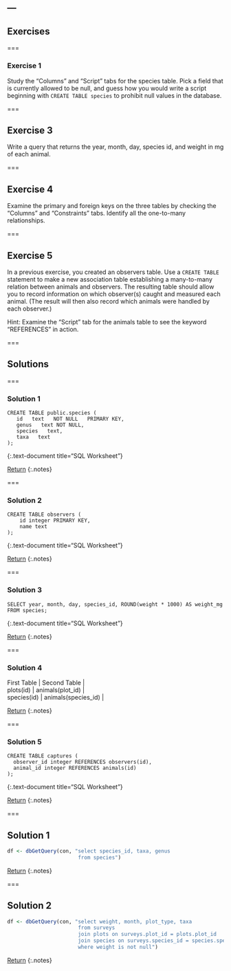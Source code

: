 ---
---

## Exercises

===

### Exercise 1
  
Study the "Columns" and "Script" tabs for the species table. Pick a field that
is currently allowed to be null, and guess how you would write a script
beginning with `CREATE TABLE species` to prohibit null values in the database.

===

## Exercise 3

Write a query that returns the year, month, day, species id, and weight in mg of each animal.

===

## Exercise 4

Examine the primary and foreign keys on the three tables by checking the "Columns" and "Constraints" tabs. Identify all the one-to-many relationships.

===

## Exercise 5

In a previous exercise, you created an observers table. Use a `CREATE TABLE` statement to make a new association table establishing a many-to-many relation between animals and observers. The resulting table should allow you to record information on which observer(s) caught and measured each animal. (The result will then also record which animals were handled by each observer.)

Hint: Examine the “Script” tab for the animals table to see the keyword “REFERENCES” in action.

===

## Solutions

===

### Solution 1

~~~
CREATE TABLE public.species (
   id   text   NOT NULL   PRIMARY KEY,
   genus   text NOT NULL,
   species   text,
   taxa   text
);
~~~
{:.text-document title="SQL Worksheet"}

[Return](#exercise-1)
{:.notes}

===

### Solution 2

~~~
CREATE TABLE observers (
    id integer PRIMARY KEY,
    name text
);
~~~
{:.text-document title="SQL Worksheet"}

[Return](#exercise-2)
{:.notes}

===

### Solution 3

~~~
SELECT year, month, day, species_id, ROUND(weight * 1000) AS weight_mg
FROM species;
~~~
{:.text-document title="SQL Worksheet"}

[Return](#exercise-3)
{:.notes}

===

### Solution 4

| First Table | Second Table        |
| plots(id)   | animals(plot_id)    |
| species(id) | animals(species_id) |

[Return](#exercise-4)
{:.notes}

===

### Solution 5

~~~
CREATE TABLE captures (
  observer_id integer REFERENCES observers(id),
  animal_id integer REFERENCES animals(id)
);
~~~
{:.text-document title="SQL Worksheet"}

[Return](#exercise-5)
{:.notes}

===

## Solution 1

```r
df <- dbGetQuery(con, "select species_id, taxa, genus
                       from species")
```

[Return](#exercise-1)
{:.notes}

===

## Solution 2

```r
df <- dbGetQuery(con, "select weight, month, plot_type, taxa
                       from surveys
                       join plots on surveys.plot_id = plots.plot_id
                       join species on surveys.species_id = species.species_id
                       where weight is not null")
```

[Return](#exercise-2)
{:.notes}
